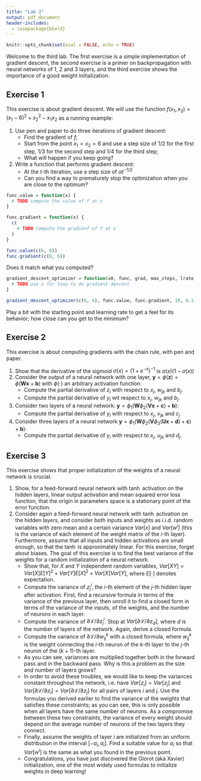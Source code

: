 ```yaml
---
title: "Lab 3"
output: pdf_document
header-includes:
  - \usepackage{bbold}  
---
```



```r
knitr::opts_chunk$set(eval = FALSE, echo = TRUE)
```


Welcome to the third lab. The first exercise is a simple implementation of gradient descent, the second exercise is a primer on backpropagation with neural networks of 1, 2 and 3 layers, and the third exercise shows the importance of a good weight initialization.

## Exercise 1
This exercise is about gradient descent. We will use the function $f(x_1, x_2)=(x_1-6)^2+x_2^2-x_1x_2$ as a running example:

 1. Use pen and paper to do three iterations of gradient descent:
     - Find the gradient of $f$;
     - Start from the point $x_1=x_2=6$ and use a step size of $1/2$ for the first step, $1/3$ for the second step and $1/4$ for the third step;
     - What will happen if you keep going?
 2. Write a function that performs gradient descent:
     - At the $t$-th iteration, use a step size of $\alpha t^{-1/2}$
     - Can you find a way to prematurely stop the optimization when you are close to the optimum?


```r
func.value = function(x) {
  # TODO compute the value of f at x
}

func.gradient = function(x) {
  c(
    # TODO compute the gradienf of f at x
  )
}

func.value(c(6, 6))
func.gradient(c(6, 6))
```

Does it match what you computed?


```r
gradient_descent_optimizer = function(x0, func, grad, max_steps, lrate) {
  # TODO use a for loop to do gradient descent
}

gradient_descent_optimizer(c(6, 6), func.value, func.gradient, 10, 0.1)
```

Play a bit with the starting point and learning rate to get a feel for its behavior; how close can you get to the minimum?



## Exercise 2
This exercise is about computing gradients with the chain rule, with pen and paper.

 1. Show that the derivative of the sigmoid $\sigma(x)=(1+e^{-x})^{-1}$ is $\sigma(x)(1-\sigma(x))$
 2. Consider the output of a neural network with one layer, $\textbf{y}=\phi(\textbf{z})=\phi(\textbf{W}\textbf{x}+\textbf{b})$ with $\phi(\cdot)$ an arbitrary activation function:
     - Compute the partial derivative of $z_i$ with respect to $x_j$, $w_{jk}$ and $b_{j}$.
     - Compute the partial derivative of $y_i$ wit respect to $x_j$, $w_{jk}$ and $b_{j}$.
 3. Consider two layers of a neural network: $\textbf{y}=\phi_1(\textbf{W}\phi_2(\textbf{V}\textbf{x}+\textbf{c})+\textbf{b})$:
     - Compute the partial derivative of $y_i$ with respect to $x_j$, $v_{jk}$ and $c_j$
 4. Consider three layers of a neural network $\textbf{y}=\phi_1(\textbf{W}\phi_2(\textbf{V}\phi_3(\textbf{U}\textbf{x}+\textbf{d})+\textbf{c})+\textbf{b})$:
     - Compute the partial derivative of $y_i$ with respect to $x_j$, $u_{jk}$ and $d_j$.




## Exercise 3
This exercise shows that proper initialization of the weights of a neural network is crucial.

 1. Show, for a feed-forward neural network with $\tanh$ activation on the hidden layers, linear output activation and mean squared error loss function, that the origin in parameters space is a stationary point of the error function.
 2. Consider again a feed-forward neural network with $\tanh$ activation on the hidden layers, and consider both inputs and weights as i.i.d. random variables with zero mean and a certain variance $Var[x]$ and $Var[w^i]$ (this is the variance of each element of the weight matrix of the $i$-th layer). Furthermore, assume that all inputs and hidden activations are small enough, so that the $\tanh$ is approximately linear. For this exercise, forget about biases. The goal of this exercise is to find the best variance of the weights for a random initialization of a neural network.
    - Show that, for $X$ and $Y$ independent random variables, $Var[XY]=Var[X]E[Y]^2+Var[Y]E[X]^2+Var[X]Var[Y]$, where $E[\cdot]$ denotes expectation.
    - Compute the variance of $z_{j}^i$, the $i$-th element of the $j$-th hidden layer after activation. First, find a recursive formula in terms of the variance of the previous layer, then unroll it to find a closed form in terms of the variance of the inputs, of the weights, and the number of neurons in each layer.
    - Compute the variance of $\partial\mathcal{L}/\partial z_{j}^i$. Stop at $Var[\partial\mathcal{L}/\partial z_{d}]$, where $d$ is the number of layers of the network. Again, derive a closed formula.
    - Compute the variance of $\partial\mathcal{L}/\partial w^k_{ij}$ with a closed formula, where $w^k_{ij}$ is the weight connecting the $i$-th neuron of the $k$-th layer to the $j$-th neuron of the $(k+1)$-th layer.
    - As you can see, variances are multiplied together both in the forward pass and in the backward pass. Why is this a problem as the size and number of layers grows?
    - In order to avoid these troubles, we would like to keep the variances constant throughout the network, i.e. have $Var[z_{i}]=Var[z_{j}]$ and $Var[\partial\mathcal{L}/\partial z_{i}]=Var[\partial\mathcal{L}/\partial z_{j}]$ for all pairs of layers $i$ and $j$. Use the formulas you derived earlier to find the variance of the weights that satisfies these constraints; as you can see, this is only possible when all layers have the same number of neurons. As a compromise between these two constraints, the variance of every weight should depend on the average number of neurons of the two layers they connect.
    - Finally, assume the weights of layer $i$ are initialized from an uniform distribution in the interval $[-a_i, a_i]$. Find a suitable value for $a_i$ so that $Var[w^i]$ is the same as what you found in the previous point.
    - Congratulations, you have just discovered the Glorot (aka Xavier) initialization, one of the most widely used formulas to initialize weights in deep learning!


